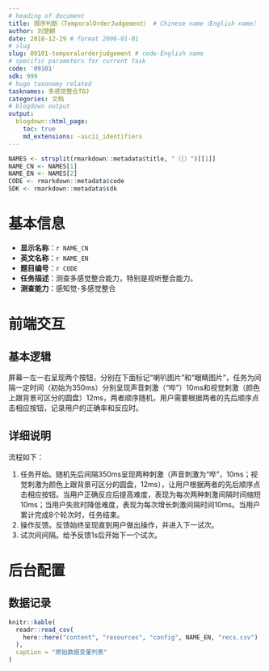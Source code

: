 ```yaml
---
# heading of document
title: 顺序判断（TemporalOrderJudgement） # Chinese name（English name）
author: 刘楚麒
date: 2018-12-29 # format 2006-01-01
# slug
slug: 09101-temporalorderjudgement # code-English name
# specific parameters for current task
code: '09101'
sdk: 999
# hugo taxonomy related
tasknames: 多感觉整合TOJ
categories: 文档
# blogdown output
output:
  blogdown::html_page:
    toc: true
    md_extensions: -ascii_identifiers
---
```


```r
NAMES <- strsplit(rmarkdown::metadata$title, "（|）")[[1]]
NAME_CN <- NAMES[1]
NAME_EN <- NAMES[2]
CODE <- rmarkdown::metadata$code
SDK <- rmarkdown::metadata$sdk
```

# 基本信息

* **显示名称**：`r NAME_CN`
* **英文名称**：`r NAME_EN`
* **题目编号**：`r CODE`
* **任务描述**：测查多感觉整合能力，特别是视听整合能力。
* **测查能力**：感知觉-多感觉整合

# 前端交互

## 基本逻辑

屏幕一左一右呈现两个按钮，分别在下面标记“喇叭图片”和“眼睛图片”，任务为间隔一定时间（初始为350ms）分别呈现声音刺激（“哔”）10ms和视觉刺激（颜色上跟背景可区分的圆盘）12ms，两者顺序随机，用户需要根据两者的先后顺序点击相应按钮，记录用户的正确率和反应时。

## 详细说明

流程如下：

1. 任务开始。随机先后间隔350ms呈现两种刺激（声音刺激为“哔”，10ms；视觉刺激为颜色上跟背景可区分的圆盘，12ms），让用户根据两者的先后顺序点击相应按钮。当用户正确反应后提高难度，表现为每次两种刺激间隔时间缩短10ms；当用户失败时降低难度，表现为每次增长刺激间隔时间10ms。当用户累计完成8个轮次时，任务结束。
1. 操作反馈。反馈始终呈现直到用户做出操作，并进入下一试次。
1. 试次间间隔。给予反馈1s后开始下一个试次。

# 后台配置

## 数据记录

```r
knitr::kable(
  readr::read_csv(
    here::here("content", "resources", "config", NAME_EN, "recs.csv")
  ),
  caption = "原始数据变量列表"
)
```
